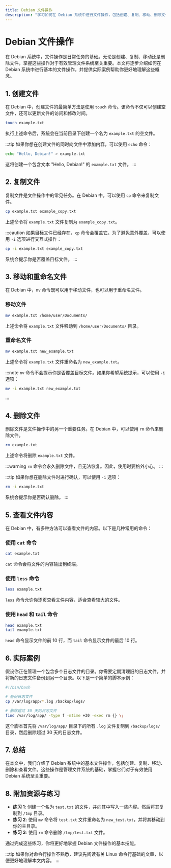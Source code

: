 ```yaml
---
title: Debian 文件操作
description: "学习如何在 Debian 系统中进行文件操作，包括创建、复制、移动、删除文件等基本操作。本文适合初学者，提供清晰的解释和实际案例。"
---
```


# Debian 文件操作

在 Debian 系统中，文件操作是日常任务的基础。无论是创建、复制、移动还是删除文件，掌握这些操作对于有效管理文件系统至关重要。本文将逐步介绍如何在 Debian 系统中进行基本的文件操作，并提供实际案例帮助你更好地理解这些概念。

## 1. 创建文件

在 Debian 中，创建文件的最简单方法是使用 `touch` 命令。该命令不仅可以创建空文件，还可以更新文件的访问和修改时间。

```bash
touch example.txt
```

执行上述命令后，系统会在当前目录下创建一个名为 `example.txt` 的空文件。

:::tip
如果你想在创建文件的同时向文件中添加内容，可以使用 `echo` 命令：

```bash
echo "Hello, Debian!" > example.txt
```

这将创建一个包含文本 "Hello, Debian!" 的 `example.txt` 文件。
:::

## 2. 复制文件

复制文件是文件操作中的常见任务。在 Debian 中，可以使用 `cp` 命令来复制文件。

```bash
cp example.txt example_copy.txt
```

上述命令将 `example.txt` 文件复制为 `example_copy.txt`。

:::caution
如果目标文件已经存在，`cp` 命令会覆盖它。为了避免意外覆盖，可以使用 `-i` 选项进行交互式操作：

```bash
cp -i example.txt example_copy.txt
```

系统会提示你是否覆盖目标文件。
:::

## 3. 移动和重命名文件

在 Debian 中，`mv` 命令既可以用于移动文件，也可以用于重命名文件。

### 移动文件

```bash
mv example.txt /home/user/Documents/
```

上述命令将 `example.txt` 文件移动到 `/home/user/Documents/` 目录。

### 重命名文件

```bash
mv example.txt new_example.txt
```

上述命令将 `example.txt` 文件重命名为 `new_example.txt`。

:::note
`mv` 命令不会提示你是否覆盖目标文件。如果你希望系统提示，可以使用 `-i` 选项：

```bash
mv -i example.txt new_example.txt
```
:::

## 4. 删除文件

删除文件是文件操作中的另一个重要任务。在 Debian 中，可以使用 `rm` 命令来删除文件。

```bash
rm example.txt
```

上述命令将删除 `example.txt` 文件。

:::warning
`rm` 命令会永久删除文件，且无法恢复。因此，使用时要格外小心。
:::

:::tip
如果你想在删除文件时进行确认，可以使用 `-i` 选项：

```bash
rm -i example.txt
```

系统会提示你是否确认删除。
:::

## 5. 查看文件内容

在 Debian 中，有多种方法可以查看文件的内容。以下是几种常用的命令：

### 使用 `cat` 命令

```bash
cat example.txt
```

`cat` 命令会将文件的内容输出到终端。

### 使用 `less` 命令

```bash
less example.txt
```

`less` 命令允许你逐页查看文件内容，适合查看较大的文件。

### 使用 `head` 和 `tail` 命令

```bash
head example.txt
tail example.txt
```

`head` 命令显示文件的前 10 行，而 `tail` 命令显示文件的最后 10 行。

## 6. 实际案例

假设你正在管理一个包含多个日志文件的目录。你需要定期清理旧的日志文件，并将新的日志文件备份到另一个目录。以下是一个简单的脚本示例：

```bash
#!/bin/bash

# 备份日志文件
cp /var/log/app/*.log /backup/logs/

# 删除超过 30 天的日志文件
find /var/log/app/ -type f -mtime +30 -exec rm {} \;
```

这个脚本首先将 `/var/log/app/` 目录下的所有 `.log` 文件复制到 `/backup/logs/` 目录，然后删除超过 30 天的日志文件。

## 7. 总结

在本文中，我们介绍了 Debian 系统中的基本文件操作，包括创建、复制、移动、删除和查看文件。这些操作是管理文件系统的基础，掌握它们对于有效使用 Debian 系统至关重要。

## 8. 附加资源与练习

- **练习 1**: 创建一个名为 `test.txt` 的文件，并向其中写入一些内容。然后将其复制到 `/tmp` 目录。
- **练习 2**: 使用 `mv` 命令将 `test.txt` 文件重命名为 `new_test.txt`，并将其移动到你的主目录。
- **练习 3**: 使用 `rm` 命令删除 `/tmp/test.txt` 文件。

通过完成这些练习，你将更好地掌握 Debian 文件操作的基本技能。

:::tip
如果你对命令行操作不熟悉，建议先阅读有关 Linux 命令行基础的文章，以便更好地理解本文内容。
:::